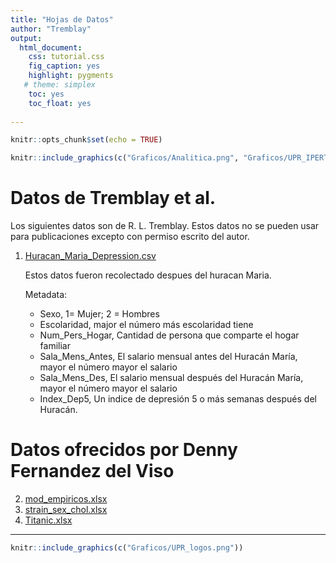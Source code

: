 ```yaml
---
title: "Hojas de Datos"
author: "Tremblay"
output:
  html_document:
    css: tutorial.css
    fig_caption: yes
    highlight: pygments
   # theme: simplex
    toc: yes
    toc_float: yes
    
---
```

<style>
.list-group-item.active, .list-group-item.active:focus, .list-group-item.active:hover {
    background-color: #437d66;
}
</style>
```r
knitr::opts_chunk$set(echo = TRUE)
```

```r
knitr::include_graphics(c("Graficos/Analitica.png", "Graficos/UPR_IPERT_logo.png"))
```


# Datos de Tremblay et al.

Los siguientes datos son de R. L. Tremblay. Estos datos no se pueden usar para publicaciones excepto con permiso escrito del autor. 


1. [Huracan_Maria_Depression.csv](Data/DFMaria_student.csv) 

   Estos datos fueron recolectado despues del huracan Maria.
   
     Metadata:
     
      + Sexo, 1= Mujer; 2 = Hombres
      + Escolaridad, major el número más escolaridad tiene
      + Num_Pers_Hogar, Cantidad de persona que comparte el hogar familiar
      + Sala_Mens_Antes, El salario mensual antes del Huracán María, mayor el número mayor el salario
      + Sala_Mens_Des, El salario mensual después del Huracán María, mayor el número mayor el salario
      + Index_Dep5, Un indice de depresión 5 o más semanas después del Huracán. 
  
  
# Datos ofrecidos por Denny Fernandez del Viso

2.  [mod_empiricos.xlsx](Data/mod_empiricos.xlsx)  
3.  [strain_sex_chol.xlsx](Data/strain_sex_chol.xlxs)
4.  [Titanic.xlsx](Data/Titanic.xlxs)





***

```r
knitr::include_graphics(c("Graficos/UPR_logos.png"))
```
